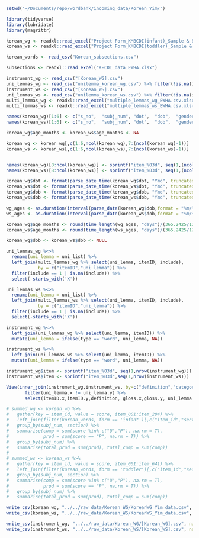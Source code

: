 ```r
setwd("~/Documents/repo/wordbank/incoming_data/Korean_Yim/")

library(tidyverse)
library(lubridate)
library(magrittr)
```

```r
korean_wg <- readxl::read_excel("Project Form_KMBCDI(infant)_Sample & Batch 2-3_16 40 Records (Consolidated Files)_Updated.xlsx",skip = 2)
korean_ws <- readxl::read_excel("Project Form_KMBCDI(toddler)_Sample & Batch 3-16 156 Records (Consolidated Files) 2.xlsx",skip = 2)

korean_words <- read_csv("Korean_subsections.csv")

subsections <- readxl::read_excel("K-CDI_data_EWHA.xlsx")

instrument_wg <- read_csv("[Korean_WG].csv")
uni_lemmas_wg <- read_csv("unilemma_korean_wg.csv") %>% filter(!is.na(itemID))
instrument_ws <- read_csv("[Korean_WS].csv")
uni_lemmas_ws <- read_csv("unilemma_korean_ws.csv") %>% filter(!is.na(itemID))
multi_lemmas_wg <- readxl::read_excel("multiple_lemmas_wg_EWHA.csv.xlsx")
multi_lemmas_ws <- readxl::read_excel("multiple_lemmas_ws_EWHA.csv.xlsx")

```

```r
names(korean_wg)[1:6] <- c("s_no",	"subj_num",	"dot",	"dob",	"gender",	"age")
names(korean_ws)[1:6] <- c("s_no",	"subj_num",	"dot",	"dob",	"gender",	"age")

korean_wg$age_months <- korean_ws$age_months <- NA

korean_wg <- korean_wg[,c(1:6,ncol(korean_wg),7:(ncol(korean_wg)-1))]
korean_ws <- korean_ws[,c(1:6,ncol(korean_ws),7:(ncol(korean_ws)-1))]


names(korean_wg)[8:ncol(korean_wg)] <- sprintf("item_%03d", seq(1,(ncol(korean_wg)-7)))
names(korean_ws)[8:ncol(korean_ws)] <- sprintf("item_%03d", seq(1,(ncol(korean_ws)-7)))

korean_wg$dot <- format(parse_date_time(korean_wg$dot, "Ymd", truncated = 3),"%m/%d/%Y")
korean_ws$dot <- format(parse_date_time(korean_ws$dot, "Ymd", truncated = 3),"%m/%d/%Y")
korean_wg$dob <- format(parse_date_time(korean_wg$dob, "Ymd", truncated = 3),"%m/%d/%Y")
korean_ws$dob <- format(parse_date_time(korean_ws$dob, "Ymd", truncated = 3),"%m/%d/%Y")

wg_ages <- as.duration(interval(parse_date(korean_wg$dob,format = "%m/%d/%Y"), parse_date(korean_wg$dot,format = "%m/%d/%Y")))
ws_ages <- as.duration(interval(parse_date(korean_ws$dob,format = "%m/%d/%Y"), parse_date(korean_ws$dot,format = "%m/%d/%Y")))

korean_wg$age_months <- round(time_length(wg_ages, "days")/(365.2425/12.0))
korean_ws$age_months <- round(time_length(ws_ages, "days")/(365.2425/12.0))

korean_wg$dob <- korean_ws$dob <- NULL

```

```r

uni_lemmas_wg %<>%
  rename(uni_lemma = uni_list) %>%
  left_join(multi_lemmas_wg %>% select(uni_lemma, itemID, include),
            by = c("itemID","uni_lemma")) %>%
  filter(include == 1 | is.na(include)) %>%
  select(-starts_with('X'))

uni_lemmas_ws %<>%
  rename(uni_lemma = uni_list) %>%
  left_join(multi_lemmas_ws %>% select(uni_lemma, itemID, include),
            by = c("itemID","uni_lemma")) %>%
  filter(include == 1 | is.na(include)) %>%
  select(-starts_with('X'))

instrument_wg %<>% 
  left_join(uni_lemmas_wg %>% select(uni_lemma, itemID)) %>%
  mutate(uni_lemma = ifelse(type == 'word', uni_lemma, NA))

instrument_ws %<>% 
  left_join(uni_lemmas_ws %>% select(uni_lemma, itemID)) %>%
  mutate(uni_lemma = ifelse(type == 'word', uni_lemma, NA))

instrument_wg$item <- sprintf("item_%03d", seq(1,nrow(instrument_wg)))
instrument_ws$item <- sprintf("item_%03d",seq(1,nrow(instrument_ws)))

View(inner_join(instrument_wg,instrument_ws, by=c("definition","category")) %>%
       filter(uni_lemma.x != uni_lemma.y) %>%
       select(itemID.x,itemID.y,definition, gloss.x,gloss.y, uni_lemma.x, uni_lemma.y))
```

```r
# summed_wg <- korean_wg %>%
#   gather(key = item_id, value = score, item_001:item_284) %>%
#   left_join(filter(korean_words, form == 'infant')[,c("item_id","section")]) %>%
#   group_by(subj_num, section) %>%
#   summarise(comp = sum(score %in% c("U","P"), na.rm = T),
#             prod = sum(score == "P", na.rm = T)) %>%
#   group_by(subj_num) %>%
#   summarise(total_prod = sum(prod), total_comp = sum(comp))
# 
# summed_ws <- korean_ws %>%
#   gather(key = item_id, value = score, item_001:item_641) %>%
#   left_join(filter(korean_words, form == 'toddler')[,c("item_id","section")]) %>%
#   group_by(subj_num, section) %>%
#   summarise(comp = sum(score %in% c("U","P"), na.rm = T),
#             prod = sum(score == "P", na.rm = T)) %>%
#   group_by(subj_num) %>%
#   summarise(total_prod = sum(prod), total_comp = sum(comp))
```

```r
write_csv(korean_wg, "../../raw_data/Korean_WG/KoreanWG_Yim_data.csv", na = "")
write_csv(korean_ws, "../../raw_data/Korean_WS/KoreanWS_Yim_data.csv", na = "")

write_csv(instrument_wg, "../../raw_data/Korean_WG/[Korean_WG].csv", na = "")
write_csv(instrument_ws, "../../raw_data/Korean_WS/[Korean_WS].csv", na = "")

```

  